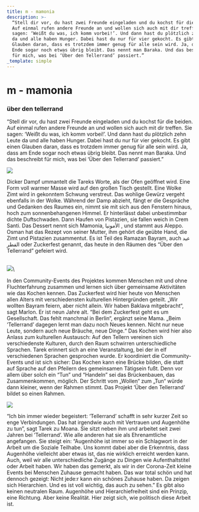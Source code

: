 ```yaml
---
title: m - mamonia
description: >-
  “Stell dir vor, du hast zwei Freunde eingeladen und du kochst für die beiden.
  Auf einmal rufen andere Freunde an und wollen sich auch mit dir treffen. Sie
  sagen: ‘Weißt du was, ich komm vorbei!’. Und dann hast du plötzlich zehn Leute
  da und alle haben Hunger. Dabei hast du nur für vier gekocht. Es gibt einen
  Glauben daran, dass es trotzdem immer genug für alle sein wird. Ja, dass am
  Ende sogar noch etwas übrig bleibt. Das nennt man Baraka. Und das beschreibt
  für mich, was bei ‘Über den Tellerrand’ passiert.”
_template: simple
---
```


# m - mamonia

### über den tellerrand

“Stell dir vor, du hast zwei Freunde eingeladen und du kochst für die beiden. Auf einmal rufen andere Freunde an und wollen sich auch mit dir treffen. Sie sagen: ‘Weißt du was, ich komm vorbei!’. Und dann hast du plötzlich zehn Leute da und alle haben Hunger. Dabei hast du nur für vier gekocht. Es gibt einen Glauben daran, dass es trotzdem immer genug für alle sein wird. Ja, dass am Ende sogar noch etwas übrig bleibt. Das nennt man Baraka. Und das beschreibt für mich, was bei ‘Über den Tellerrand’ passiert.”

![](/media/2023/m01.jpg)

Dicker Dampf ummantelt die Tareks Worte, als der Ofen geöffnet wird. Eine Form voll warmer Masse wird auf den großen Tisch gestellt. Eine Wolke Zimt wird in gekonntem Schwung verstreut. Das wohlige Gewürz vergeht ebenfalls in der Wolke. Während der Damp abzieht, fängt er die Gespräche und Gedanken des Raumes ein, nimmt sie mit sich aus den Fenstern hinaus, hoch zum sonnenbehangenen Himmel. Er hinterlässt dabei unbestimmbar dichte Duftschwaden. Dann Haufen von Pistazien, sie fallen weich in Crem Santi. Das Dessert nennt sich Mamonia, الأمونيا , und stammt aus Aleppo. Osman hat das Rezept von seiner Mutter, ihm gehört die geübte Hand, die Zimt und Pistazien zusammentut. Es ist Teil des Ramazan Bayram, auch عيد الفطر oder Zuckerfest genannt, das heute in den Räumen des “Über den Tellerrand” gefeiert wird.

\
![](/media/m2.jpg)\


In den Community-Events des Projektes kommen Menschen mit und ohne Fluchterfahrung zusammen und lernen sich über gemeinsame Aktivitäten wie das Kochen kennen. Das Zuckerfest wird hier heute von Menschen allen Alters mit verschiedensten kulturellen Hintergründen geteilt. „Wir wollten Bayram feiern, aber nicht allein. Wir haben Baklava mitgebracht“, sagt Marlon. Er ist neun Jahre alt. “Bei dem Zuckerfest geht es um Gesellschaft. Das fehlt manchmal in Berlin“, ergänzt seine Mama. „Beim ‘Tellerrand’ dagegen lernt man dazu noch Neues kennen. Nicht nur neue Leute, sondern auch neue Bräuche, neue Dinge.“ Das Kochen wird hier also Anlass zum kulturellen Austausch: Auf den Tellern vereinen sich verschiedenste Kulturen, durch den Raum schwirren unterschiedliche Sprachen. Tarek erinnert sich an eine Veranstaltung, bei der in elf verschiedenen Sprachen gesprochen wurde. Er koordiniert die Community-Events und ist sich sicher: Das Kochen kann eine Brücke bilden, die statt auf Sprache auf den Pfeilern des gemeinsamen Tätigsein fußt. Denn vor allem über solch ein “Tun” und “Handeln” sei das Brückenbauen, das Zusammenkommen, möglich. Der Schritt vom „Wollen“ zum „Tun“ würde dann kleiner, wenn der Rahmen stimmt. Das Projekt ’Über den Tellerrand’ bildet so einen Rahmen.

![](/media/m03.jpg)

“Ich bin immer wieder begeistert: ‘Tellerrand’ schafft in sehr kurzer Zeit so enge Verbindungen. Das hat irgendwie auch mit Vertrauen und Augenhöhe zu tun”, sagt Tarek zu Moana. Sie sitzt neben ihm und arbeitet seit zwei Jahren bei ‘Tellerrand’. Wie alle anderen hat sie als Ehrenamtliche angefangen. Sie steigt ein: “Augenhöhe ist immer so ein Schlagwort in der Arbeit um die Soziale Teilhabe. Uns kommt dabei aber die Erkenntnis, dass Augenhöhe vielleicht aber etwas ist, das nie wirklich erreicht werden kann. Auch, weil wir alle unterschiedliche Zugänge zu Dingen wie Aufenthaltstitel oder Arbeit haben. Wir haben das gemerkt, als wir in der Corona-Zeit kleine Events bei Menschen Zuhause gemacht haben. Das war total schön und hat dennoch gezeigt: Nicht jede\:r kann ein schönes Zuhause haben. Da zeigen sich Hierarchien. Und es ist voll wichtig, das auch zu sehen.” Es gibt also keinen neutralen Raum. Augenhöhe und Hierarchiefreiheit sind ein Prinzip, eine Richtung. Aber keine Realität. Hier zeigt sich, wie politisch diese Arbeit ist.
